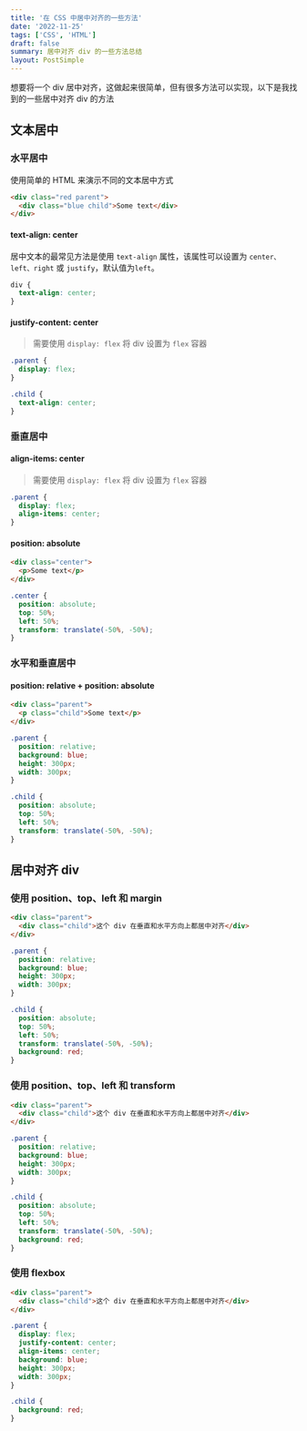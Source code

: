 ```yaml
---
title: '在 CSS 中居中对齐的一些方法'
date: '2022-11-25'
tags: ['CSS', 'HTML']
draft: false
summary: 居中对齐 div 的一些方法总结
layout: PostSimple
---
```


想要将一个 div 居中对齐，这做起来很简单，但有很多方法可以实现，以下是我找到的一些居中对齐 div 的方法

## 文本居中

### 水平居中

使用简单的 HTML 来演示不同的文本居中方式

```html
<div class="red parent">
  <div class="blue child">Some text</div>
</div>
```

#### text-align: center

居中文本的最常见方法是使用 `text-align` 属性，该属性可以设置为 `center、left、right` 或 `justify`，默认值为`left`。

```css
div {
  text-align: center;
}
```

#### justify-content: center

> 需要使用 `display: flex` 将 div 设置为 `flex` 容器

```css
.parent {
  display: flex;
}

.child {
  text-align: center;
}
```

### 垂直居中

#### align-items: center

> 需要使用 `display: flex` 将 div 设置为 `flex` 容器

```css
.parent {
  display: flex;
  align-items: center;
}
```

#### position: absolute

```html
<div class="center">
  <p>Some text</p>
</div>
```

```css
.center {
  position: absolute;
  top: 50%;
  left: 50%;
  transform: translate(-50%, -50%);
}
```

### 水平和垂直居中

#### position: relative + position: absolute

```html
<div class="parent">
  <p class="child">Some text</p>
</div>
```

```css
.parent {
  position: relative;
  background: blue;
  height: 300px;
  width: 300px;
}

.child {
  position: absolute;
  top: 50%;
  left: 50%;
  transform: translate(-50%, -50%);
}
```

## 居中对齐 div

### 使用 position、top、left 和 margin

```html
<div class="parent">
  <div class="child">这个 div 在垂直和水平方向上都居中对齐</div>
</div>
```

```css
.parent {
  position: relative;
  background: blue;
  height: 300px;
  width: 300px;
}

.child {
  position: absolute;
  top: 50%;
  left: 50%;
  transform: translate(-50%, -50%);
  background: red;
}
```

### 使用 position、top、left 和 transform

```html
<div class="parent">
  <div class="child">这个 div 在垂直和水平方向上都居中对齐</div>
</div>
```

```css
.parent {
  position: relative;
  background: blue;
  height: 300px;
  width: 300px;
}

.child {
  position: absolute;
  top: 50%;
  left: 50%;
  transform: translate(-50%, -50%);
  background: red;
}
```

### 使用 flexbox

```html
<div class="parent">
  <div class="child">这个 div 在垂直和水平方向上都居中对齐</div>
</div>
```

```css
.parent {
  display: flex;
  justify-content: center;
  align-items: center;
  background: blue;
  height: 300px;
  width: 300px;
}

.child {
  background: red;
}
```
